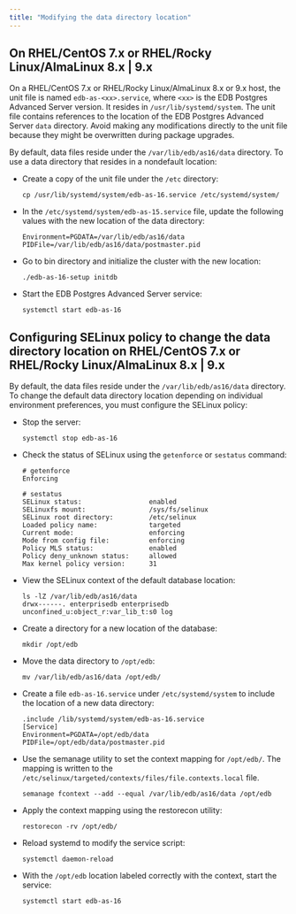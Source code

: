 ```yaml
---
title: "Modifying the data directory location"
---
```


## On RHEL/CentOS 7.x or RHEL/Rocky Linux/AlmaLinux 8.x | 9.x

On a RHEL/CentOS 7.x or RHEL/Rocky Linux/AlmaLinux 8.x or 9.x host, the unit file is named `edb-as-<xx>.service`, where `<xx>` is the EDB Postgres Advanced Server version. It resides in `/usr/lib/systemd/system`. The unit file contains references to the location of the EDB Postgres Advanced Server `data` directory. Avoid making any modifications directly to the unit file because they might be overwritten during package upgrades.

By default, data files reside under the `/var/lib/edb/as16/data` directory. To use a data directory that resides in a nondefault location:

-   Create a copy of the unit file under the `/etc` directory:

    ```text
    cp /usr/lib/systemd/system/edb-as-16.service /etc/systemd/system/
    ```

-   In the `/etc/systemd/system/edb-as-15.service` file, update the following values with the new location of the data directory:

    ```text
    Environment=PGDATA=/var/lib/edb/as16/data
    PIDFile=/var/lib/edb/as16/data/postmaster.pid
    ```

-   Go to bin directory and initialize the cluster with the new location:

    ```text
    ./edb-as-16-setup initdb
    ```

-   Start the EDB Postgres Advanced Server service:

    ```text
    systemctl start edb-as-16
    ```

## Configuring SELinux policy to change the data directory location on RHEL/CentOS 7.x or RHEL/Rocky Linux/AlmaLinux 8.x | 9.x

By default, the data files reside under the `/var/lib/edb/as16/data` directory. To change the default data directory location depending on individual environment preferences, you must configure the SELinux policy:

-   Stop the server:

    ```text
    systemctl stop edb-as-16
    ```

-   Check the status of SELinux using the `getenforce` or `sestatus` command:

    ```text
    # getenforce
    Enforcing

    # sestatus
    SELinux status:                 enabled
    SELinuxfs mount:                /sys/fs/selinux
    SELinux root directory:         /etc/selinux
    Loaded policy name:             targeted
    Current mode:                   enforcing
    Mode from config file:          enforcing
    Policy MLS status:              enabled
    Policy deny_unknown status:     allowed
    Max kernel policy version:      31
    ```

-   View the SELinux context of the default database location:

    ```text
    ls -lZ /var/lib/edb/as16/data
    drwx------. enterprisedb enterprisedb unconfined_u:object_r:var_lib_t:s0 log
    ```

-   Create a directory for a new location of the database:

    ```text
    mkdir /opt/edb
    ```

-   Move the data directory to `/opt/edb`:

    ```text
    mv /var/lib/edb/as16/data /opt/edb/
    ```

-   Create a file `edb-as-16.service` under `/etc/systemd/system` to include the location of a new data directory:

    ```text
    .include /lib/systemd/system/edb-as-16.service
    [Service]
    Environment=PGDATA=/opt/edb/data
    PIDFile=/opt/edb/data/postmaster.pid
    ```

-   Use the semanage utility to set the context mapping for `/opt/edb/`. The mapping is written to the `/etc/selinux/targeted/contexts/files/file.contexts.local` file.

    ```text
    semanage fcontext --add --equal /var/lib/edb/as16/data /opt/edb
    ```

-   Apply the context mapping using the restorecon utility:

    ```text
    restorecon -rv /opt/edb/
    ```

-   Reload systemd to modify the service script:

    ```text
    systemctl daemon-reload
    ```

-   With the `/opt/edb` location labeled correctly with the context, start the service:

    ```text
    systemctl start edb-as-16
    ```
